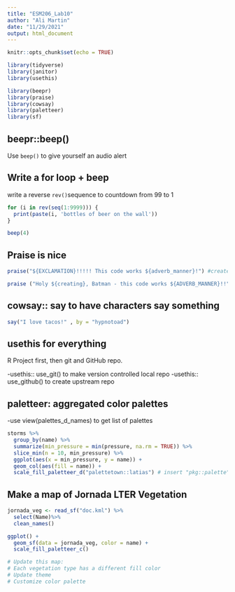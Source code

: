 ```yaml
---
title: "ESM206_Lab10"
author: "Ali Martin"
date: "11/29/2021"
output: html_document
---
```


```r
knitr::opts_chunk$set(echo = TRUE)

library(tidyverse)
library(janitor)
library(usethis)

library(beepr)
library(praise)
library(cowsay)
library(paletteer)
library(sf)
```

## beepr::beep()

Use `beep()` to give yourself an audio alert

## Write a for loop + beep

write a reverse `rev()`sequence to countdown from 99 to 1

```r
for (i in rev(seq(1:9999))) {
  print(paste(i, 'bottles of beer on the wall'))
}

beep(4)
```

## Praise is nice


```r
praise("${EXCLAMATION}!!!!! This code works ${adverb_manner}!") #create a randomly selected term using ${}

praise ("Holy ${creating}, Batman - this code works ${ADVERB_MANNER}!!")
```

## cowsay:: say to have characters say something

```r
say("I love tacos!" , by = "hypnotoad")
```

## usethis for everything 

R Project first, then git and GitHub repo.

-usethis:: use_git() to make version controlled local repo
-usethis:: use_github() to create upstream repo

## paletteer: aggregated color palettes

-use view(palettes_d_names) to get list of palettes

```r
storms %>% 
  group_by(name) %>% 
  summarize(min_pressure = min(pressure, na.rm = TRUE)) %>% 
  slice_min(n = 10, min_pressure) %>% 
  ggplot(aes(x = min_pressure, y = name)) +
  geom_col(aes(fill = name)) +
  scale_fill_paletteer_d("palettetown::latias") # insert "pkg::palette" pkg is pkg name
```

## Make a map of Jornada LTER Vegetation

```r
jornada_veg <- read_sf("doc.kml") %>% 
  select(Name)%>% 
  clean_names()

ggplot() + 
  geom_sf(data = jornada_veg, color = name) +
  scale_fill_paletteer_c()

# Update this map:
# Each vegetation type has a different fill color
# Update theme
# Customize color palette
```

